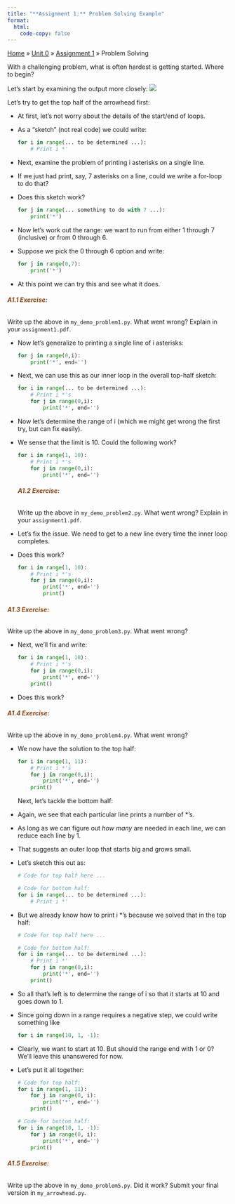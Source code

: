 ```yaml
---
title: "**Assignment 1:** Problem Solving Example"
format:
  html:
    code-copy: false
---
```


<html>
<head>
    <style>
        body {
            -webkit-user-select: none; /* Safari */
            -moz-user-select: none; /* Firefox */
            -ms-user-select: none; /* IE10+/Edge */
            user-select: none; /* Standard */
        }
    </style>
</head>
<body>

<div class="breadcrumbs">
  <a href="../../../index.qmd">Home</a> &raquo;
  <a href="">Unit 0</a> &raquo;
  <a href="./assignment1.qmd">Assignment 1</a> &raquo;
  <span class="current-page">Problem Solving</span>
</div>


With a challenging problem, what is often hardest is getting started. Where to begin?


Let's start by examining the output more closely:
![](../../../media/units/unit0/assignment1/arrowhead.png)

Let's try to get the top half of the arrowhead first:

- At first, let's not worry about the details of the start/end of loops.
- As a "sketch" (not real code) we could write:
    
    ```python
    for i in range(... to be determined ...):
        # Print i *'
    ```
- Next, examine the problem of printing i asterisks on a single line.
- If we just had print, say, 7 asterisks on a line, could we write a for-loop to do that?
- Does this sketch work?
    
    ```python
    for j in range(... something to do with 7 ...):
        print('*')
    ```
- Now let's work out the range: we want to run from either 1 through 7 (inclusive) or from 0 through 6.
- Suppose we pick the 0 through 6 option and write:
    
    ```python
    for j in range(0,7):
        print('*')
    ```
- At this point we can try this and see what it does.


###### <span style="color:#8B4513;">**A1.1 Exercise:**</span>
Write up the above in `my_demo_problem1.py`. What went wrong? Explain in your `assignment1.pdf`.

- Now let's generalize to printing a single line of i asterisks:
 
    ```python
    for j in range(0,i):
        print('*', end='')
    ```
- Next, we can use this as our inner loop in the overall top-half sketch:
    
    ```python
    for i in range(... to be determined ...):
        # Print i *'s
        for j in range(0,i):
            print('*', end='')
    ```
- Now let's determine the range of i (which we might get wrong the first try, but can fix easily).
- We sense that the limit is 10. Could the following work?
    
    ```python
    for i in range(1, 10):
        # Print i *'s
        for j in range(0,i):
            print('*', end='')
    ```
###### <span style="color:#8B4513;">**A1.2 Exercise:**</span>
Write up the above in `my_demo_problem2.py`. What went wrong? Explain in your `assignment1.pdf`.

- Let's fix the issue. We need to get to a new line every time the inner loop completes.
- Does this work?

    ```python
    for i in range(1, 10):
        # Print i *'s
        for j in range(0,i):
            print('*', end='')
            print()
    ```

###### <span style="color:#8B4513;">**A1.3 Exercise:**</span>
Write up the above in `my_demo_problem3.py`. What went wrong?

- Next, we'll fix and write:
    
    ```python
    for i in range(1, 10):
        # Print i *'s
        for j in range(0,i):
            print('*', end='')
        print()
    ```
- Does this work?

###### <span style="color:#8B4513;">**A1.4 Exercise:**</span>
Write up the above in `my_demo_problem4.py`. What went wrong?

- We now have the solution to the top half:
 
    ```python
    for i in range(1, 11):
        # Print i *'s
        for j in range(0,i):
            print('*', end='')
        print()
    ```
Next, let's tackle the bottom half:

- Again, we see that each particular line prints a number of *'s.
- As long as we can figure out <em>how many</em> are needed in each line, we can reduce each line by 1.
- That suggests an outer loop that starts big and grows small.
- Let's sketch this out as:
    
    ```python
    # Code for top half here ...

    # Code for bottom half:
    for i in range(... to be determined ...):
        # Print i *'
    ```
- But we already know how to print i *'s because we solved that in the top half:
    
    ```python
    # Code for top half here ...

    # Code for bottom half:
    for i in range(... to be determined ...):
        # Print i *'
        for j in range(0,i):
            print('*', end='')
        print()
    ```
- So all that's left is to determine the range of i so that it starts at 10 and goes down to 1.
- Since going down in a range requires a negative step, we could write something like
    
    ```python
    for i in range(10, 1, -1):
    ```
- Clearly, we want to start at 10. But should the range end with 1 or 0? We'll leave this unanswered for now.
- Let's put it all together:
    
    ```python
    # Code for top half:
    for i in range(1, 11):
        for j in range(0, i):
            print('*', end='')
        print()

    # Code for bottom half:
    for i in range(10, 1, -1):
        for j in range(0, i):
            print('*', end='')
        print()
    ```

###### <span style="color:#8B4513;">**A1.5 Exercise:**</span>
Write up the above in `my_demo_problem5.py`. Did it work? Submit your final version in `my_arrowhead.py`.

</body>
</html>